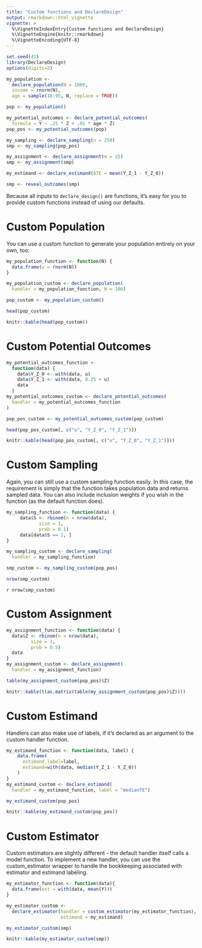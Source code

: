 ```yaml
---
title: "Custom functions and DeclareDesign"
output: rmarkdown::html_vignette
vignette: >
  %\VignetteIndexEntry{Custom functions and DeclareDesign}
  %\VignetteEngine{knitr::rmarkdown}
  %\VignetteEncoding{UTF-8}
---
```


```r
set.seed(42)
library(DeclareDesign)
options(digits=2)

my_population <-
  declare_population(N = 1000,
  income = rnorm(N),
  age = sample(18:95, N, replace = TRUE))

pop <- my_population()

my_potential_outcomes <- declare_potential_outcomes(
  formula = Y ~ .25 * Z + .01 * age * Z)
pop_pos <- my_potential_outcomes(pop)

my_sampling <- declare_sampling(n = 250)
smp <- my_sampling(pop_pos)

my_assignment <- declare_assignment(m = 25)
smp <- my_assignment(smp)

my_estimand <- declare_estimand(ATE = mean(Y_Z_1 - Y_Z_0))

smp <- reveal_outcomes(smp)
```

Because all inputs to `declare_design()` are functions, it's easy for you to provide custom functions instead of using our defaults.

# Custom Population

You can use a custom function to generate your population entirely on your own, too:

```r
my_population_function <- function(N) {
  data.frame(u = rnorm(N))
}

my_population_custom <- declare_population(
  handler = my_population_function, N = 100)

pop_custom <- my_population_custom()

head(pop_custom)
```
```r
knitr::kable(head(pop_custom))
```

# Custom Potential Outcomes

```r
my_potential_outcomes_function <-
  function(data) {
    data$Y_Z_0 <- with(data, u)
    data$Y_Z_1 <- with(data, 0.25 + u)
    data
  }
my_potential_outcomes_custom <- declare_potential_outcomes(
  handler = my_potential_outcomes_function
)

pop_pos_custom <- my_potential_outcomes_custom(pop_custom)

head(pop_pos_custom[, c("u", "Y_Z_0", "Y_Z_1")])
```
```r
knitr::kable(head(pop_pos_custom[, c("u", "Y_Z_0", "Y_Z_1")]))
```

# Custom Sampling

Again, you can still use a custom sampling function easily. In this case, the requirement is simply that the function  takes population data and returns sampled data. You can also include inclusion weights if you wish in the function (as the default function does). 

```r
my_sampling_function <- function(data) {
     data$S <- rbinom(n = nrow(data),
            size = 1,
            prob = 0.1)
     data[data$S == 1, ]
}

my_sampling_custom <- declare_sampling(
  handler = my_sampling_function)

smp_custom <- my_sampling_custom(pop_pos)

nrow(smp_custom)
```
`r nrow(smp_custom)`

# Custom Assignment

```r
my_assignment_function <- function(data) {
  data$Z <- rbinom(n = nrow(data),
         size = 1,
         prob = 0.5)
  data
}
my_assignment_custom <- declare_assignment(
  handler = my_assignment_function)

table(my_assignment_custom(pop_pos)$Z)
```
```r
knitr::kable(t(as.matrix(table(my_assignment_custom(pop_pos)$Z))))
```

# Custom Estimand

Handlers can also make use of labels, if it's declared as an argument to the custom handler function.

```r
my_estimand_function <- function(data, label) {
    data.frame(
      estimand_label=label,
      estimand=with(data, median(Y_Z_1 - Y_Z_0))
    )
}
my_estimand_custom <- declare_estimand(
  handler = my_estimand_function, label = "medianTE")

my_estimand_custom(pop_pos)
```
```r
knitr::kable(my_estimand_custom(pop_pos))
```

# Custom Estimator

Custom estimators are slightly different - the default handler itself calls a model function. To implement a new handler, you can use the custom_estimator
wrapper to handle the bookkeeping associated with estimator and estimand labeling.

```r
my_estimator_function <- function(data){
  data.frame(est = with(data, mean(Y)))
}

my_estimator_custom <- 
  declare_estimator(handler = custom_estimator(my_estimator_function), 
                    estimand = my_estimand)

my_estimator_custom(smp)
```
```r
knitr::kable(my_estimator_custom(smp))
```
